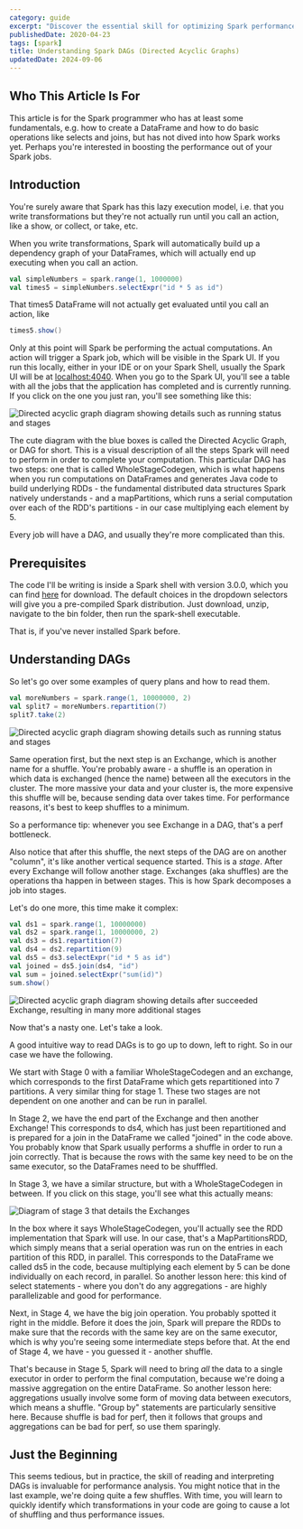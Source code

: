 ```yaml
---
category: guide
excerpt: "Discover the essential skill for optimizing Spark performance: mastering the Spark UI and understanding the job execution graph"
publishedDate: 2020-04-23
tags: [spark]
title: Understanding Spark DAGs (Directed Acyclic Graphs)
updatedDate: 2024-09-06
---
```


## Who This Article Is For

This article is for the Spark programmer who has at least some fundamentals, e.g. how to create a DataFrame and how to do basic operations like selects and joins, but has not dived into how Spark works yet. Perhaps you're interested in boosting the performance out of your Spark jobs.

## Introduction

You're surely aware that Spark has this lazy execution model, i.e. that you write transformations but they're not actually run until you call an action, like a show, or collect, or take, etc.

When you write transformations, Spark will automatically build up a dependency graph of your DataFrames, which will actually end up executing when you call an action.

```scala
val simpleNumbers = spark.range(1, 1000000)
val times5 = simpleNumbers.selectExpr("id * 5 as id")
```

That times5 DataFrame will not actually get evaluated until you call an action, like

```scala
times5.show()
```

Only at this point will Spark be performing the actual computations. An action will trigger a Spark job, which will be visible in the Spark UI. If you run this locally, either in your IDE or on your Spark Shell, usually the Spark UI will be at [localhost:4040](http://localhost:4040). When you go to the Spark UI, you'll see a table with all the jobs that the application has completed and is currently running. If you click on the one you just ran, you'll see something like this:

![Directed acyclic graph diagram showing details such as running status and stages](images/directed-acyclic-graph-diagram.png)

The cute diagram with the blue boxes is called the Directed Acyclic Graph, or DAG for short. This is a visual description of all the steps Spark will need to perform in order to complete your computation. This particular DAG has two steps: one that is called WholeStageCodegen, which is what happens when you run computations on DataFrames and generates Java code to build underlying RDDs - the fundamental distributed data structures Spark natively understands - and a mapPartitions, which runs a serial computation over each of the RDD's partitions - in our case multiplying each element by 5.

Every job will have a DAG, and usually they're more complicated than this.

## Prerequisites

The code I'll be writing is inside a Spark shell with version 3.0.0, which you can find [here](https://spark.apache.org/downloads.html) for download. The default choices in the dropdown selectors will give you a pre-compiled Spark distribution. Just download, unzip, navigate to the bin folder, then run the spark-shell executable.

That is, if you've never installed Spark before.

## Understanding DAGs

So let's go over some examples of query plans and how to read them.

```scala
val moreNumbers = spark.range(1, 10000000, 2)
val split7 = moreNumbers.repartition(7)
split7.take(2)
```

![Directed acyclic graph diagram showing details such as running status and stages](images/directed-acyclic-graph-diagram.png)

Same operation first, but the next step is an Exchange, which is another name for a shuffle. You're probably aware - a shuffle is an operation in which data is exchanged (hence the name) between all the executors in the cluster. The more massive your data and your cluster is, the more expensive this shuffle will be, because sending data over takes time. For performance reasons, it's best to keep shuffles to a minimum.

So a performance tip: whenever you see Exchange in a DAG, that's a perf bottleneck.

Also notice that after this shuffle, the next steps of the DAG are on another "column", it's like another vertical sequence started. This is a _stage_. After every Exchange will follow another stage. Exchanges (aka shuffles) are the operations tha happen in between stages. This is how Spark decomposes a job into stages.

Let's do one more, this time make it complex:

```scala
val ds1 = spark.range(1, 10000000)
val ds2 = spark.range(1, 10000000, 2)
val ds3 = ds1.repartition(7)
val ds4 = ds2.repartition(9)
val ds5 = ds3.selectExpr("id * 5 as id")
val joined = ds5.join(ds4, "id")
val sum = joined.selectExpr("sum(id)")
sum.show()
```

![Directed acyclic graph diagram showing details after succeeded Exchange, resulting in many more additional stages](images/directed-acyclic-graph-diagram-succeeded.png)

Now that's a nasty one. Let's take a look.

A good intuitive way to read DAGs is to go up to down, left to right. So in our case we have the following.

We start with Stage 0 with a familiar WholeStageCodegen and an exchange, which corresponds to the first DataFrame which gets repartitioned into 7 partitions. A very similar thing for stage 1. These two stages are not dependent on one another and can be run in parallel.

In Stage 2, we have the end part of the Exchange and then another Exchange! This corresponds to ds4, which has just been repartitioned and is prepared for a join in the DataFrame we called "joined" in the code above. You probably know that Spark usually performs a shuffle in order to run a join correctly. That is because the rows with the same key need to be on the same executor, so the DataFrames need to be shufffled.

In Stage 3, we have a similar structure, but with a WholeStageCodegen in between. If you click on this stage, you'll see what this actually means:

![Diagram of stage 3 that details the Exchanges](images/stage-3-diagram.png)

In the box where it says WholeStageCodegen, you'll actually see the RDD implementation that Spark will use. In our case, that's a MapPartitionsRDD, which simply means that a serial operation was run on the entries in each partition of this RDD, in parallel. This corresponds to the DataFrame we called ds5 in the code, because multiplying each element by 5 can be done individually on each record, in parallel. So another lesson here: this kind of select statements - where you don't do any aggregations - are highly parallelizable and good for performance.

Next, in Stage 4, we have the big join operation. You probably spotted it right in the middle. Before it does the join, Spark will prepare the RDDs to make sure that the records with the same key are on the same executor, which is why you're seeing some intermediate steps before that. At the end of Stage 4, we have - you guessed it - another shuffle.

That's because in Stage 5, Spark will need to bring _all_ the data to a single executor in order to perform the final computation, because we're doing a massive aggregation on the entire DataFrame. So another lesson here: aggregations usually involve some form of moving data between executors, which means a shuffle. "Group by" statements are particularly sensitive here. Because shuffle is bad for perf, then it follows that groups and aggregations can be bad for perf, so use them sparingly.

## Just the Beginning

This seems tedious, but in practice, the skill of reading and interpreting DAGs is invaluable for performance analysis. You might notice that in the last example, we're doing quite a few shuffles. With time, you will learn to quickly identify which transformations in your code are going to cause a lot of shuffling and thus performance issues.
